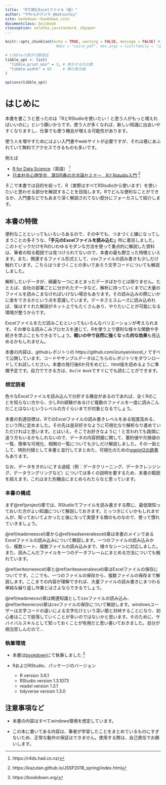 ```yaml
---
title:  "Rで読むExcelファイル（仮）"
author: "やわらかクジラ @matsuchiy"
site: bookdown::bookdown_site
documentclass: bxjsbook
classoption: xelatex,ja=standard, b5paper
---
```


```r
knitr::opts_chunk$set(echo = TRUE, warning = FALSE, message = FALSE) #,
                       #dev = "cairo_pdf", dev.args = list(family = "ipaexg")) # pdfでggplot2の日本語出力に必要な設定→html不可？

# tibbleの表示行数指定
tibble_opt <- list(
  "tibble.print_min" = 3, # 表示する行の数
  "tibble.width" = 65     # 横の表示幅
)

options(tibble_opt)

```

# はじめに {-#hajimeni}
本書を書こうと思ったのは「RとRStudioを使いたい！と思う人がもっと増えればいいのに」という願いからです。使う人が多くなれば、新しい知識に出会いやすくなりますし、仕事でも使う機会が増える可能性があります。

使う人を増やすためにはよい入門書やwebサイトが必要ですが、それは巷にあふれていて無料でアクセスできるものも多いです。

例えば

 * [R for Data Science](https://r4ds.had.co.nz/)（英語） ^[https://r4ds.had.co.nz/]  
 * [日本社会心理学会　第5回春の方法論セミナー　RとRstudio入門](https://kazutan.github.io/JSSP2018_spring/index.html) ^[https://kazutan.github.io/JSSP2018_spring/index.html]
 

そこで本書では目的を絞って、R（実際はすべてRStudioから使います）を使いたいと思わせる部分を解説することを目指します。Rでどんな便利なことができるか、入門書などでもあまり深く解説されてない部分にフォーカスして紹介します。



## 本書の特徴 {-}
便利なことといってもいろいろあるので、その中でも、つまづくと嫌になってしまうことの多そうな、**「手元のExcelファイルを読み込む」**所に着目しました。このトピックだけをRのいわゆるモダンな方法を使って重点的に解説した資料は、筆者の知る範囲では見つけられてないので、本書の最も際立った特徴といえます。また、関連するファイル形式として、csvファイルの読み書きも少しだけ触れています。こちらはつまづくことの多いであろう文字コードについても解説しました。

解析したいデータが、綺麗な一つにまとまったデータばかりとは限りません。たとえば、会社の部署ごとに分かれたデータなど、解析に持っていくまでに大量のファイルを読みこまなければいけない場合もあります。その読み込みの際にいかに楽をできるかという点を意識しています。データさえスムーズに読み込めれば、後はすぐれた解説がネット上でもたくさんあり、やりたいことが可能になる環境が整うからです。

Excelファイルをただ読みこむといってもいろんなバリエーションが考えられます。その単なる読みこみプロセスを通じて、Rを使う上で便利な様々な関数や手続きを学ぶこともできるでしょう。**戦いの中で自然に強くなった的な効果**も見込めるかもしれません。

本書の内容は、githubレポジトリの https://github.com/izunyan/excel_r ですべて公開しています。コードやサンプルデータはこちらのレポジトリをダウンロードしてお試しください。本書の発行後6か月をめどに、html版を読めるように準備予定です。自力でできる方は、`Build Book`ですぐにでも読むことができます。


### 想定読者 {-}
色々なExcelファイルを読み込んで分析する機会があるのであれば、全くRのことを知らない方から、少しRの経験があるけど複数のファイルを一度に読みこんだことはないというレベルの方ぐらいまでが対象となるでしょう。

本書の到達目標は、RでのExcelファイルの読み書きレベルをある程度高める、という所に定めました。その先は是非好きなように可視化なり解析なり進めていただければと思います。とはいえ、そこでお好きなように！と言われても路頭に迷う方もいるかもしれないので、データの内容把握に関して、要約値や欠損値の一覧、簡単な可視化、相関の一覧についても少しだけ解説しました。その一助として、特別付録として本書と並行してまとめた、可視化のための[ggplot2の辞書](https://izunyan.github.io/practice_ggplot2/)もあります。

なお、データをきれいにする過程（例：データクリーニング、データクレンジング、データラングリングなど）については多くの説明を要するため、本書の範囲を超えます。これはまた別機会にまとめられたらなと思っています。

### 本書の構成 {-}
まず\@ref(project)章では、RStudioでファイルを読み書きする際に、最低限知っておいた方がよい知識について解説しておきます。とっつきにくいかもしれませんが、知っておいてよかったと後になって実感する類のものなので、使って慣れていきましょう。  

\@ref(readoneexcel)章から\@ref(readseveralexcel)章は本書のメインであるExcelファイルの読み込みについて解説します。一つのファイルの読み込みから、複数シート、複数ファイルの読み込みまで、様々なシーンに対応しました。また、読みこんだファイルを一つのデータフレームにまとめる方法についても触れています。  

\@ref(writeoneexcel)章と\@ref(writeseveralexcel)章はExcelファイルの保存についてです。ここでも、一つのファイルの保存から、複数ファイルの保存まで解説します。ここまでの内容が理解できれば、大量ファイルの読み書きにまつわる単純な繰り返し作業とはさよならできるでしょう。  

\@ref(readonecsv)章は関連知識としてcsvファイルの読み込み、\@ref(writeonecsv)章はcsvファイルの保存について解説します。windowsユーザーは文字コードの違いによる文字化けという深い闇と対峙することになり、初心者はここで脱落していくことが多いのではないかと思います。そのために、サバイバルスキルとして知っておくことが有用だと思い書いておきました。自分が相当苦しんだので…  

### 執筆環境 {-}
* 本書は[bookdown](https://bookdown.org/)にて執筆しました ^[https://bookdown.org/]

* RおよびRStudio、パッケージのバージョン
  + R version 3.6.1
  + RStudio version 1.3.1073
  + readxl version 1.3.1
  + tidyverse version 1.3.0  

## 注意事項など {-}
* 本書の内容はすべてwindows環境を想定しています。

* この本に書いてある内容は、筆者が学習したことをまとめているものにすぎないため、正常な動作の保証はできません。使用する際は、自己責任でお願いします。 

